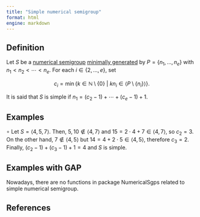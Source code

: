 ```yaml
---
title: "Simple numerical semigroup"
format: html
engine: markdown
---
```


<!-- Definición de Num. Sem. -->

## Definition

Let $S$ be a [numerical semigroup](../Basic-concepts/Numerical-semigroup.qmd) [minimally generated](../Basic-concepts/Minimal-set-of-generators.qmd) by $P = \{n_1, \ldots, n_e\}$ with $n_1 < n_2 < \cdots < n_e$. For each $i \in \{2, \ldots, e\}$, set

$$
c_i = \min \{k \in \mathbb{N} \setminus \{0\} ~ | ~ kn_i \in \langle P \setminus \{n_i\} \rangle\}.
$$

It is said that $S$ is simple if $n_1 = (c_2 - 1) + \cdots + (c_e - 1)+1$.

## Examples

$\circ$ Let $S = \langle 4, 5, 7 \rangle$. Then, $5, 10 \not \in \langle 4, 7 \rangle$ and $15 = 2 \cdot 4 + 7 \in \langle 4, 7 \rangle$, so $c_2 = 3$. On the other hand, $7 \not \in \langle 4, 5 \rangle$ but $14 = 4 + 2 \cdot 5 \in \langle 4, 5 \rangle$, therefore $c_3 = 2$. Finally, $(c_2-1) + (c_3 - 1)+1 = 4$ and $S$ is simple.

## Examples with GAP

Nowadays, there are no functions in package NumericalSgps related to simple numerical semigroup.

## References
